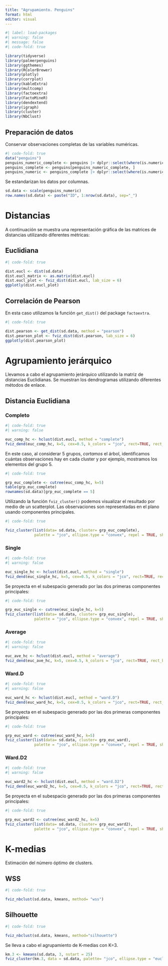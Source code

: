 ```yaml
---
title: "Agrupamiento. Penguins"
format: html
editor: visual
---
```



```r
#| label: load-packages
#| warning: false
#| message: false
#| code-fold: true

library(tidyverse)
library(palmerpenguins)
library(ggthemes)
library(RColorBrewer)
library(plotly)
library(corrplot)
library(kableExtra)
library(multcomp)
library(factoextra)
library(FactoMineR)
library(dendextend)
library(igraph)
library(cluster)
library(NbClust)
```




## Preparación de datos

Conservar observaciones completas de las variables numéricas.

```r
#| code-fold: true
data("penguins")
penguins_numeric_complete <- penguins |> dplyr::select(where(is.numeric), -year) |> complete.cases()
penguins_complete <- penguins[penguins_numeric_complete, ]
penguins_numeric <- penguins_complete |> dplyr::select(where(is.numeric), -year)

```




Se estandarizan los datos por columnas.

```r
sd.data <- scale(penguins_numeric)
row.names(sd.data) <- paste("ID", 1:nrow(sd.data), sep="_")
```

# Distancias

A continuación se muestra una representación gráfica de las matrices de distancias utilizando diferentes métricas:

::: panel-tabset
## Euclidiana

```r
#| code-fold: true

dist.eucl <- dist(sd.data)
dist.eucl_matrix <- as.matrix(dist.eucl)
dist.eucl_plot <- fviz_dist(dist.eucl, lab_size = 6)
ggplotly(dist.eucl_plot)

```



## Correlación de Pearson

En esta caso utilizamos la función `get_dist()` del package `factoextra`.

```r
#| code-fold: true

dist.pearson <- get_dist(sd.data, method = "pearson")
dist.pearson_plot <- fviz_dist(dist.pearson, lab_size = 6)
ggplotly(dist.pearson_plot)
```


:::



# Agrupamiento jerárquico

Llevamos a cabo el agrupamiento jerárquico utilizando la matriz de distancias Euclidianas. Se muestran los dendrogramas utilizando diferentes métodos de enlace.

## Distancia Euclidiana

::: panel-tabset
### Completo

```r
#| code-fold: true
#| warning: false

euc_comp_hc <- hclust(dist.eucl, method = "complete")
fviz_dend(euc_comp_hc, k=5, cex=0.5, k_colors = "jco", rect=TRUE, rect_border= "jco", rect_fill = TRUE, labels_track_height=1)

```

En este caso, al considerar 5 grupos, *cortamos* el árbol, identificamos cuántas observaciones hay en cada cluster y por ejemplo, mostramos los elementos del grupo 5.

```r
#| code-fold: true

grp_euc_complete <- cutree(euc_comp_hc, k=5)
table(grp_euc_complete)
rownames(sd.data)[grp_euc_complete == 5]
```

Utilizando la función `fviz_cluster()` podemos visualizar el resultado por medio de un scatterplot. Las observaciones son representadas en el plano usando componentes principales.

```r
#| code-fold: true

fviz_cluster(list(data= sd.data, cluster= grp_euc_complete),
             palette = "jco", ellipse.type = "convex", repel = TRUE, show.clust.cent = FALSE, ggtheme = theme_bw())
```

### Single

```r
#| code-fold: true
#| warning: false

euc_single_hc <- hclust(dist.eucl, method = "single")
fviz_dend(euc_single_hc, k=5, cex=0.5, k_colors = "jco", rect=TRUE, rect_border= "jco", rect_fill = TRUE, labels_track_height=0.1)
```

Se proyecta en el subespacio generado por las dos primeras componentes principales:

```r
#| code-fold: true

grp_euc_single <- cutree(euc_single_hc, k=5)
fviz_cluster(list(data= sd.data, cluster= grp_euc_single),
             palette = "jco", ellipse.type = "convex", repel = TRUE, show.clust.cent = FALSE, ggtheme = theme_bw())
```

### Average

```r
#| code-fold: true
#| warning: false

euc_ave_hc <- hclust(dist.eucl, method = "average")
fviz_dend(euc_ave_hc, k=5, cex=0.5, k_colors = "jco", rect=TRUE, rect_border= "jco", rect_fill = TRUE, labels_track_height=0.25)
```

### Ward.D

```r
#| code-fold: true
#| warning: false

euc_ward_hc <- hclust(dist.eucl, method = "ward.D")
fviz_dend(euc_ward_hc, k=5, cex=0.5, k_colors = "jco", rect=TRUE, rect_border= "jco", rect_fill = TRUE, labels_track_height=0.25)
```

Se proyecta en el subespacio generado por las dos primeras componentes principales:

```r
#| code-fold: true

grp_euc_ward <- cutree(euc_ward_hc, k=5)
fviz_cluster(list(data= sd.data, cluster= grp_euc_ward),
             palette = "jco", ellipse.type = "convex", repel = TRUE, show.clust.cent = FALSE, ggtheme = theme_bw())
```

### Ward.D2

```r
#| code-fold: true
#| warning: false

euc_ward2_hc <- hclust(dist.eucl, method = "ward.D2")
fviz_dend(euc_ward2_hc, k=5, cex=0.5, k_colors = "jco", rect=TRUE, rect_border= "jco", rect_fill = TRUE, labels_track_height=0.25)
```

Se proyecta en el subespacio generado por las dos primeras componentes principales:

```r
#| code-fold: true

grp_euc_ward2 <- cutree(euc_ward2_hc, k=5)
fviz_cluster(list(data= sd.data, cluster= grp_euc_ward2),
             palette = "jco", ellipse.type = "convex", repel = TRUE, show.clust.cent = FALSE, ggtheme = theme_bw())
```
:::



# K-medias

Estimación del número óptimo de clusters.

::: panel-tabset
## WSS

```r
#| code-fold: true

fviz_nbclust(sd.data, kmeans, method= "wss")

```

## Silhouette

```r
#| code-fold: true

fviz_nbclust(sd.data, kmeans, method="silhouette")

```


:::

Se lleva a cabo el agrupamiento de K-medias con K=3.

```r
km.3 <- kmeans(sd.data, 3, nstart = 25)
fviz_cluster(km.3, data = sd.data, palette= "jco", ellipse.type = "euclid", star.plot=TRUE, ggtheme=theme_bw())


```

